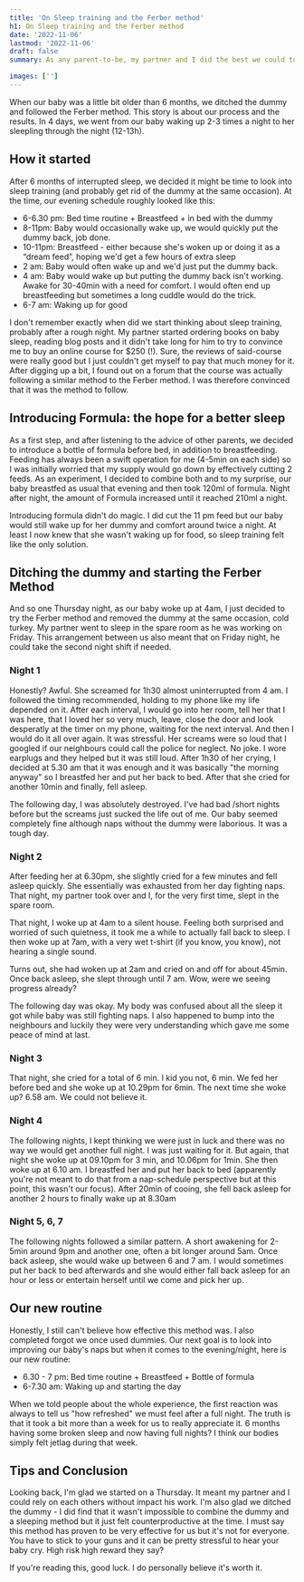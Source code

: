 ```yaml
---
title: 'On Sleep training and the Ferber method'
h1: On Sleep training and the Ferber method
date: '2022-11-06'
lastmod: '2022-11-06'
draft: false
summary: As any parent-to-be, my partner and I did the best we could to prepare ourselves. Reflecting back, there are a few things we didn't know / weren't ready for.

images: ['']
---
```


When our baby was a little bit older than 6 months, we ditched the dummy and followed the Ferber method. This story is about our process and the results. In 4 days, we went from our baby waking up 2-3 times a night to her sleepling through the night (12-13h).

## How it started

After 6 months of interrupted sleep, we decided it might be time to look into sleep training (and probably get rid of the dummy at the same occasion).
At the time, our evening schedule roughly looked like this:

- 6-6.30 pm: Bed time routine + Breastfeed + in bed with the dummy
- 8-11pm: Baby would occasionally wake up, we would quickly put the dummy back, job done.
- 10-11pm: Breastfeed - either because she's woken up or doing it as a “dream feed”, hoping we'd get a few hours of extra sleep
- 2 am: Baby would often wake up and we'd just put the dummy back.
- 4 am: Baby would wake up but putting the dummy back isn't working. Awake for 30-40min with a need for comfort. I would often end up breastfeeding but sometimes a long cuddle would do the trick.
- 6-7 am: Waking up for good

I don't remember exactly when did we start thinking about sleep training, probably after a rough night.
My partner started ordering books on baby sleep, reading blog posts and it didn't take long for him to try to convince me to buy an online course for $250 (!).
Sure, the reviews of said-course were really good but I just couldn't get myself to pay that much money for it.
After digging up a bit, I found out on a forum that the course was actually following a similar method to the Ferber method. I was therefore convinced that it was the method to follow.

## Introducing Formula: the hope for a better sleep

As a first step, and after listening to the advice of other parents, we decided to introduce a bottle of formula before bed, in addition to breastfeeding.
Feeding has always been a swift operation for me (4-5min on each side) so I was initially worried that my supply would go down by effectively cutting 2 feeds.
As an experiment, I decided to combine both and to my surprise, our baby breastfed as usual that evening and then took 120ml of formula.
Night after night, the amount of Formula increased until it reached 210ml a night.

Introducing formula didn't do magic.
I did cut the 11 pm feed but our baby would still wake up for her dummy and comfort around twice a night.
At least I now knew that she wasn't waking up for food, so sleep training felt like the only solution.

## Ditching the dummy and starting the Ferber Method

And so one Thursday night, as our baby woke up at 4am, I just decided to try the Ferber method and removed the dummy at the same occasion, cold turkey.
My partner went to sleep in the spare room as he was working on Friday. This arrangement between us also meant that on Friday night, he could take the second night shift if needed.

### Night 1

Honestly? Awful. She screamed for 1h30 almost uninterrupted from 4 am.
I followed the timing recommended, holding to my phone like my life depended on it.
After each interval, I would go into her room, tell her that I was here, that I loved her so very much, leave, close the door and look desperatly at the timer on my phone, waiting for the next interval.
And then I would do it all over again. It was stressful.
Her screams were so loud that I googled if our neighbours could call the police for neglect. No joke.
I wore earplugs and they helped but it was still loud.
After 1h30 of her crying, I decided at 5.30 am that it was enough and it was basically "the morning anyway" so I breastfed her and put her back to bed.
After that she cried for another 10min and finally, fell asleep.

The following day, I was absolutely destroyed. I've had bad /short nights before but the screams just sucked the life out of me.
Our baby seemed completely fine although naps without the dummy were laborious. It was a tough day.

### Night 2

After feeding her at 6.30pm, she slightly cried for a few minutes and fell asleep quickly.
She essentially was exhausted from her day fighting naps. That night, my partner took over and I, for the very first time, slept in the spare room.

That night, I woke up at 4am to a silent house.
Feeling both surprised and worried of such quietness, it took me a while to actually fall back to sleep.
I then woke up at 7am, with a very wet t-shirt (if you know, you know), not hearing a single sound.

Turns out, she had woken up at 2am and cried on and off for about 45min.
Once back asleep, she slept through until 7 am. Wow, were we seeing progress already?

The following day was okay. My body was confused about all the sleep it got while baby was still fighting naps.
I also happened to bump into the neighbours and luckily they were very understanding which gave me some peace of mind at last.

### Night 3

That night, she cried for a total of 6 min. I kid you not, 6 min.
We fed her before bed and she woke up at 10.29pm for 6min. The next time she woke up? 6.58 am. We could not believe it.

### Night 4

The following nights, I kept thinking we were just in luck and there was no way we would get another full night.
I was just waiting for it.
But again, that night she woke up at 09.10pm for 3 min, and 10.06pm for 1min.
She then woke up at 6.10 am.
I breastfed her and put her back to bed (apparently you're not meant to do that from a nap-schedule perspective but at this point, this wasn't our focus).
After 20min of cooing, she fell back asleep for another 2 hours to finally wake up at 8.30am

### Night 5, 6, 7

The following nights followed a similar pattern.
A short awakening for 2-5min around 9pm and another one, often a bit longer around 5am.
Once back asleep, she would wake up between 6 and 7 am.
I would sometimes put her back to bed afterwards and she would either fall back asleep for an hour or less or entertain herself until we come and pick her up.

## Our new routine

Honestly, I still can't believe how effective this method was. I also completed forgot we once used dummies.
Our next goal is to look into improving our baby's naps but when it comes to the evening/night, here is our new routine:

- 6.30 - 7 pm: Bed time routine + Breastfeed + Bottle of formula
- 6-7.30 am: Waking up and starting the day

When we told people about the whole experience, the first reaction was always to tell us "how refreshed" we must feel after a full night.
The truth is that it took a bit more than a week for us to really appreciate it.
6 months having some broken sleep and now having full nights? I think our bodies simply felt jetlag during that week.

## Tips and Conclusion

Looking back, I'm glad we started on a Thursday.
It meant my partner and I could rely on each others without impact his work.
I'm also glad we ditched the dummy - I did find that it wasn't impossible to combine the dummy and a sleeping method but it just felt counterproductive at the time.
I must say this method has proven to be very effective for us but it's not for everyone.
You have to stick to your guns and it can be pretty stressful to hear your baby cry. High risk high reward they say?

If you're reading this, good luck. I do personally believe it's worth it.
